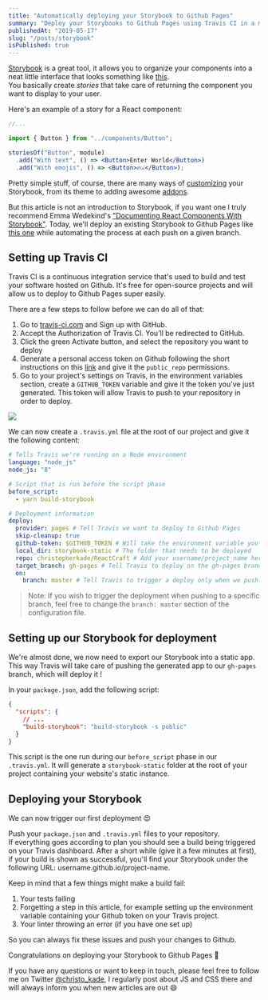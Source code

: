 ```yaml
---
title: "Automatically deploying your Storybook to Github Pages"
summary: "Deploy your Storybooks to Github Pages using Travis CI in a matter of minutes."
publishedAt: "2019-05-17"
slug: "/posts/storybook"
isPublished: true
---
```


[Storybook](https://storybook.js.org/) is a great tool, it allows you to organize your components into a neat little interface that looks something like [this](https://christopherkade.com/ReactCraft).  
You basically create _stories_ that take care of returning the component you want to display to your user.

Here's an example of a story for a React component:

```jsx
//...

import { Button } from "../components/Button";

storiesOf("Button", module)
  .add("With text", () => <Button>Enter World</Button>)
  .add("With emojis", () => <Button>🔥⚔️</Button>);
```

Pretty simple stuff, of course, there are many ways of [customizing](https://storybook.js.org/docs/configurations/options-parameter/) your Storybook, from its theme to adding awesome [addons](https://storybook.js.org/docs/addons/addon-gallery/).

But this article is not an introduction to Storybook, if you want one I truly recommend Emma Wedekind's ["Documenting React Components With Storybook"](https://dev.to/emmawedekind/documenting-react-components-with-storybook-4h3b). Today, we'll deploy an existing Storybook to Github Pages like [this one](https://christopherkade.com/ReactCraft) while automating the process at each push on a given branch.

## Setting up Travis CI

Travis CI is a continuous integration service that's used to build and test your software hosted on Github. It's free for open-source projects and will allow us to deploy to Github Pages super easily.

There are a few steps to follow before we can do all of that:

1. Go to [travis-ci.com](http://travis-ci.com) and Sign up with GitHub.
2. Accept the Authorization of Travis CI. You’ll be redirected to GitHub.
3. Click the green Activate button, and select the repository you want to deploy
4. Generate a personal access token on Github following the short instructions on this [link](https://help.github.com/en/articles/creating-a-personal-access-token-for-the-command-line) and give it the `public_repo` permissions.
5. Go to your project's settings on Travis, in the environment variables section, create a `GITHUB_TOKEN` variable and give it the token you've just generated. This token will allow Travis to push to your repository in order to deploy.

![](https://user-images.githubusercontent.com/15229355/57936079-78135700-78c3-11e9-8735-0aac4881d546.png)

We can now create a `.travis.yml` file at the root of our project and give it the following content:

```yml
# Tells Travis we're running on a Node environment
language: "node_js"
node_js: "8"

# Script that is run before the script phase
before_script:
  - yarn build-storybook

# Deployment information
deploy:
  provider: pages # Tell Travis we want to deploy to Github Pages
  skip-cleanup: true
  github-token: $GITHUB_TOKEN # Will take the environment variable you created on step 5
  local_dir: storybook-static # The folder that needs to be deployed
  repo: christopherkade/ReactCraft # Add your username/project_name here
  target_branch: gh-pages # Tell Travis to deploy on the gh-pages branch
  on:
    branch: master # Tell Travis to trigger a deploy only when we push to master
```

> Note: If you wish to trigger the deployment when pushing to a specific branch, feel free to change the `branch: master` section of the configuration file.

## Setting up our Storybook for deployment

We're almost done, we now need to export our Storybook into a static app. This way Travis will take care of pushing the generated app to our `gh-pages` branch, which will deploy it !

In your `package.json`, add the following script:

```json
{
  "scripts": {
    // ...
    "build-storybook": "build-storybook -s public"
  }
}
```

This script is the one run during our `before_script` phase in our `.travis.yml`. It will generate a `storybook-static` folder at the root of your project containing your website's static instance.

## Deploying your Storybook

We can now trigger our first deployment 😍

Push your `package.json` and `.travis.yml` files to your repository.  
If everything goes according to plan you should see a build being triggered on your Travis dashboard. After a short while (give it a few minutes at first), if your build is shown as successful, you'll find your Storybook under the following URL: username.github.io/project-name.

Keep in mind that a few things might make a build fail:

1. Your tests failing
2. Forgetting a step in this article, for example setting up the environment variable containing your Github token on your Travis project.
3. Your linter throwing an error (if you have one set up)

So you can always fix these issues and push your changes to Github.

Congratulations on deploying your Storybook to Github Pages 🎉

If you have any questions or want to keep in touch, please feel free to follow me on Twitter [@christo_kade](https://twitter.com/christo_kade), I regularly post about JS and CSS there and will always inform you when new articles are out 😄

